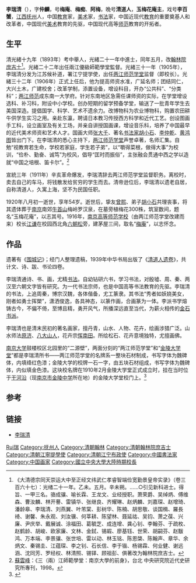 '''李瑞清'''（{{bd|1867年||1920年|catIdx=L李}}），字'''仲麟'''，号'''梅庵'''、'''梅痴'''、'''阿梅'''，晚号'''清道人'''，'''玉梅花庵主'''，戏号'''李百蟹'''，[[江西|江西]][[抚州|抚州]]人，中国[[教育|教育]]家，[[美术|美术]]家，[[书法|书法]]家，中国近现代[[教育|教育]]的重要奠基人和改革者，中国现代[[美术|美术]]教育的先驱，中国现代高等[[师范|师范]]教育的开拓者。

== 生平 ==
清光緒十九年（1893年）考中舉人，光緒二十一年中進士，同年五月，改[[翰林院|翰林院]][[庶吉士|庶吉士]]<ref>《大清德宗同天崇运大中至正经文纬武仁孝睿智端俭宽勤景皇帝实录》（卷三百六十七）：光绪二十一年。乙未。五月。辛未朔。……○引见新科进士。得旨、一甲三名。骆成骧、喻长霖、王龙文、业经授职。萧荣爵、吴绰炳、傅维森、曹汝麟、林开謩、雷镇华、张继良、齐耀琳、赵炳麟、刘嘉琛、赵增琦、潘龄皋、李瑞清、刘燕翼、叶芾棠、彭树华、陈楠、胡思敬、谈国楫、羅長裿、谢馨、朱永观、刘汝骥、何莘耕、陈望林、聂延祜、吴钧、萧之葆、兴廉、尹庆举、戴展诚、涂福田、葛毓芝、成连增、龚心钊、李翰芬、于疏枚、赵鹤龄、胡峻、欧家廉、文林、金鉽、锡嘏、廖基钰、世荣、胡嗣芬、赵黻鸿、万本端、李景骧、张世培、雷以动、林玉铭、陈恩棨、陈翰声、章华、余炳文、秦锡圭、江蕴琛、李之钊、石长信、李于锴、杨锡霖、何业健、谢远涵、沈同芳、罗经权、林清照、锡铎、顾祖彭、俱著改为翰林院庶吉士。</ref>。光緒二十二年出任兩江優級師範學堂監督。光緒三十一年（1905年），李瑞清分发为江苏候补道，署江宁提学使，出任[[两江师范学堂|两江师范学堂]]监督（即校长）。光緒三十二年（1906年）正式上任后，他为提高师资水准，广延名师；团结同仁，大兴土木，广建校舍；改革学制，添置设备，增设科目，开办“公共科”、“分类科”；[[两江师范|两江师范]]成东南一大学府。针对东南地区急需任课师资的实际，在学堂增设选科、补习科，附设中小学校。创办短期的留学预备学堂，输送了一批青年学生去美国深造。提倡国学、科学、艺术不遗余力。改博物科为农业博物科，购置农田耕牛供学生实习之用。亲赴东瀛，聘请日本教习传授西方科学和近代工艺。创设图画手工科，设立画室及有关工场，并亲自讲授国画课，增设音乐科，培养了中国最早的近代美术师资和艺术人才。国画大师[[张大千|张大千]]、著名[[书法家|书法家]][[胡小石|胡小石]]、[[李仲乾|李仲乾]]、[[黄鸿图|黄鸿图]]皆出门下。在李瑞清的悉心主持下，[[两江师范学堂|两江师范学堂]]声誉卓著，名师汇集。自勉“视教育若生命，学校若家庭，学生若子弟”，以“嚼得菜根，做得大事”为校训，“俭朴、勤奋、诚笃”为校风，倡导“匡时而振俗”，主张融会贯通中西之学以造就“中国之培根、笛卡尔”。<ref> [[蘇雲峰|蘇雲峰]]：《三（兩）江師範學堂：南京大學的前身》，台北 中央研究院近代史研究所專刊，1998。</ref>

宣統三年（1911年）辛亥革命爆发，李瑞清辞去两江师范学堂监督职务。离校时，卖去自己的车马，将钱散发给贫穷的学生而去。清帝逊位后，李瑞清以遗老自居，自称清道人，久寓上海，坚不为民国任职。

1920年八月初一逝世，享年54岁。逝世后，挚友[[曾熙|曾熙]]、弟子[[胡小石|胡小石]]共理丧事，将其遗体葬于[[南京|南京]]南郊[[牛首山|牛首山]]梅岭罗汉泉，在墓旁植梅花300株，筑室数间，题名“玉梅花庵”，以志其号。1916年，[[南京高等师范学校|南京高等师范学校]]（由两江师范学堂改建而来）校长[[江谦|江谦]]在校园西北角[[六朝松|六朝松]]旁，建茅屋三间，取名“[[梅庵_(南京)|梅庵]]”，以志怀念。

== 作品 ==
遗著有《[[围城记|围城记]]》；经门人整理遗稿，1939年中华书局出版了《[[清道人遗卷|清道人遗卷]]》，共计文、诗、跋、书论四卷。

李瑞清通诗、书、画，尤精[[书法|书法]]。自幼钻研六书，学习书法，对殷墟、周、秦、两汉至六朝文字皆有研究。为一代书法宗师，也是中国高等书法教育的先驱。李瑞清的书法，上追周秦，博宗汉魏，各体偕备，尤工篆隶。其书法“秀者如妖娆美女，刚者如勇士挥槊”，潇洒俊逸，各具神态，以篆作画，合画篆为一体。李派书学熔铸古今，不偏不倚，至博且精，勇开风气，所播深远直至当代，为薪火相传的[[金石书派|金石书派]]。

李瑞清也是清末民初的著名画家，擅丹青，山水、人物、花卉，绘画涉猎广泛。山水师法[[原济|原济]]、[[八大山人|八大山人]]，花卉宗[[恽南田|恽南田]]。所绘松石、花卉意境独特，尤擅画佛。

[[南京大学|南京大学]]鼓楼校区北园里的“二源壁”，两面分刻的“两江师范学堂”和“[[金陵大学堂|金陵大学堂]]”都是李瑞清所书——两江师范学堂的名牌系一整块石材制成，书写字体为魏碑体，内填绛红色漆；金陵大学的校牌一石一字，由五块石材组成，书写字体为魏碑体，内似填金色漆。这块校名牌在1910年2月金陵大学堂正式成立时，挂在当时位于[[干河沿|干河沿]]（现[[南京市金陵中学|南京市金陵中学]]所在地）的金陵大学堂校门上。<ref>{{Cite web |url=https://webplus.nju.edu.cn/_s249/b1/20/c4535a176416/page.psp |title=探秘南大｜二源壁的字从哪里来？是谁写的？ |access-date=2022-01-20 |archive-date=2022-01-20 |archive-url=https://web.archive.org/web/20220120113810/https://webplus.nju.edu.cn/_s249/b1/20/c4535a176416/page.psp }}</ref>

== 参考 ==
{{reflist}}

== 链接 ==
*[http://www.collectioncn.cn/wwwroot/dsfc/LiRuiQing/ 李瑞清]{{dead link|date=2018年3月 |bot=InternetArchiveBot |fix-attempted=yes }}

{{光绪二十一年乙未科殿试金榜}}
{{南京大学}}

{{Authority control}}
{{DEFAULTSORT:Li李}}
[[Category:李姓|Rui瑞]]
[[Category:抚州人|Category:抚州人]]
[[Category:清朝翰林|Category:清朝翰林]]
[[Category:清朝翰林院庶吉士|Category:清朝翰林院庶吉士]]
[[Category:清朝江寧提學使|Category:清朝江寧提學使]]
[[Category:清朝江宁布政使|Category:清朝江宁布政使]]
[[Category:中國書法家|Category:中國書法家]]
[[Category:中国画家|Category:中国画家]]
[[Category:國立中央大學大陸時期校長|Category:國立中央大學大陸時期校長]]